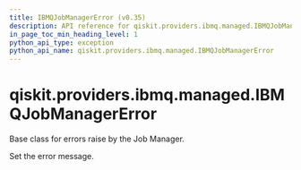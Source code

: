 ```yaml
---
title: IBMQJobManagerError (v0.35)
description: API reference for qiskit.providers.ibmq.managed.IBMQJobManagerError in qiskit v0.35
in_page_toc_min_heading_level: 1
python_api_type: exception
python_api_name: qiskit.providers.ibmq.managed.IBMQJobManagerError
---
```


<span id="qiskit-providers-ibmq-managed-ibmqjobmanagererror" />

# qiskit.providers.ibmq.managed.IBMQJobManagerError

<Class id="qiskit.providers.ibmq.managed.IBMQJobManagerError" isDedicatedPage={true} github="https://github.com/qiskit/qiskit-ibmq-provider/tree/stable/0.18/qiskit/providers/ibmq/managed/exceptions.py" signature="IBMQJobManagerError(*message)" modifiers="exception">
  Base class for errors raise by the Job Manager.

  Set the error message.
</Class>

